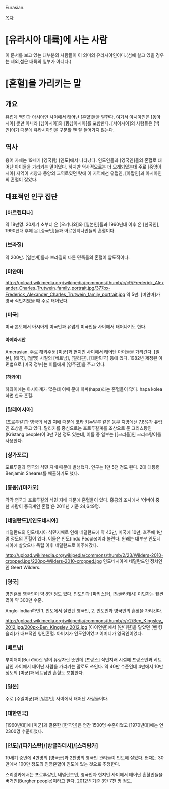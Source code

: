 Eurasian.

[[목차]]
= [유라시아 대륙]에 사는 사람 =
이 문서를 보고 있는 대부분의 사람들이 이 의미의 유라시아인이다.(섬에 살고 있을 경우는 제외,섬은 대륙의 일부가 아니다.)
= [혼혈]을 가리키는 말 =
== 개요 ==
유럽계 백인과 아시아인 사이에서 태어난 [혼혈]들을 말한다. 여기서 아시아인은 [동아시아] 뿐만 아니라 [남아시아]와 [동남아시아]를 포함한다. [서아시아]의 사람들은 [백인]이기 때문에 유라시아인을 구분할 땐 잘 들어가지 않는다.
== 역사 ==
용어 자체는 19세기 [영국]령 [인도]에서 나타났다. 인도인들과 [영국인]들의 혼혈로 태어난 아이들을 가리키는 말이었다. 하지만 역사적으로는 더 오래되었는데 주로 [중앙아시아] 지역이 서양과 동양의 교역로였던 탓에 이 지역에선 유럽인, [아랍인]과 아시아인의 혼혈이 잦았다.
== 대표적인 인구 집단 ==
=== [아르헨티나] ===
약 18만명. 20세기 초부터 온 [오키나와]와 [일본인]들과 1960년대 이후 온 [한국인], 1990년대 후에 온 [중국인]들과 아르헨티나인들의 혼혈이다.
=== [브라질] ===
약 200만. [일본계]들과 브라질의 다른 민족들의 혼혈이 압도적이다.
=== [미얀마] ===
http://upload.wikimedia.org/wikipedia/commons/thumb/c/c9/Frederick_Alexander_Charles_Trutwein_family_portrait.jpg/377px-Frederick_Alexander_Charles_Trutwein_family_portrait.jpg
약 5만. [미얀마]가 영국 식민지였을 때 주로 태어났다.
=== [미국] ===
미국 본토에서 아시아계 미국인과 유럽계 미국인들 사이에서 태어나기도 한다.
==== 아메라시안 ====
Amerasian. 주로 해외주둔 [미군]과 현지인 사이에서 태어난 아이들을 가리킨다. [일본], [태국], [월맹] 시절의 [베트남], [필리핀], [대한민국] 등에 있다. 1982년 제정된 이민법으로 [미국 정부]는 이들에게 [영주권]을 주고 있다.
==== [하와이] ====
하와이에는 아시아계가 많은데 이때 문에 하파(hapa)라는 혼혈들이 많다. hapa kolea하면 한국 혼혈.
=== [말레이시아] ===
[포르투갈]과 영국의 식민 지배 때문에 코타 키누발루 같은 동부 지방에선 7.8%가 유럽인 조상을 두고 있다. 말라카를 중심으로는 포르투갈계를 조상으로 둔 크리스탕인(Kristang people)이 3만 7천 정도 있는데, 이들 중 일부는 [[크리올]인 크리스탕어를 사용한다.
=== [싱가포르] ===
포르투갈과 영국의 식민 지배 때문에 발생했다. 인구는 1만 5천 정도 된다. 2대 대통령 Benjamin Sheares를 배출하기도 했다.
=== [홍콩]/[마카오] ===
각각 영국과 포르투갈의 식민 지배 때문에 혼혈들이 있다. 홍콩의 조사에서 '어버이 중 한 사람이 중국계인 혼혈'은 2011년 기준 24,649명. 
=== [네덜란드]/[인도네시아] ===
네덜란드의 인도네시아 식민지배로 인해 네덜란드에 약 43만, 미국에 10만, 호주에 1만 명 정도의 혼혈이 있다. 이들은 인도(Indo People)이라 불린다. 원래는 대부분 인도네시아에 살았으나 독립 이후 네덜란드로 이주해갔다.

http://upload.wikimedia.org/wikipedia/commons/thumb/2/23/Wilders-2010-cropped.jpg/220px-Wilders-2010-cropped.jpg
인도네시아계 네덜란드인 정치인인 Geert Wilders.

=== [영국] ===
영인혼혈 영국인이 약 8만 정도 있다. 인도인과 [파키스탄], [방글라데시] 이민자는 훨씬 많아 약 300만 수준.

Anglo-Indian하면 1. 인도에서 살았던 영국인, 2. 인도인과 영국인의 혼혈을 가리킨다. 

http://upload.wikimedia.org/wikipedia/commons/thumb/c/c2/Ben_Kingsley_2012.jpg/200px-Ben_Kingsley_2012.jpg
[아이언맨]에서 [만다린]을 맡았던 [벤 킹슬리]가 대표적인 영인혼혈. 아버지가 인도인이었고 어머니가 영국인이었다.
=== [베트남] ===
부이더이(Bụi đời)란 말이 유랑자란 뜻인데 [프랑스] 식민지배 시절에 프랑스인과 베트남인 사이에서 태어난 사람을 가리키는 말로도 쓰인다. 약 40만 수준인데 4만에서 10만 정도의 [미군]과 베트남인 혼혈도 포함한다.
=== [일본] ===
주로 [주일미군]과 [일본인] 사이에서 태어난 사람들이다.
=== [대한민국] ===
[1960년대]에 [미군]과 결혼한 [한국인]은 연간 1500명 수준이었고 [1970년대]에는 연 2300명 수준이었다.
=== [인도]/[파키스탄]/[방글라데시]/[스리랑카] ===
19세기 중반에 4만명의 [영국군]과 2천명의 영국인 관리들이 인도에 살았다. 현재는 30만에서 100만 정도의 인영혼혈이 인도에 있는 것으로 추정한다.

스리랑카에서는 포르투갈인, 네덜란드인, 영국인과 현지인 사이에서 태어난 혼혈인들을 버거인(Burgher people)이라고 한다. 2012년 기준 3만 7천 명 정도.
